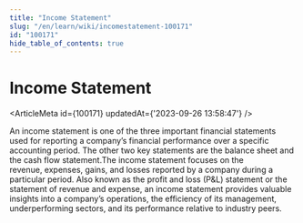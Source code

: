 ```yaml
---
title: "Income Statement"
slug: "/en/learn/wiki/incomestatement-100171"
id: "100171"
hide_table_of_contents: true
---
```



# Income Statement

<ArticleMeta id={100171} updatedAt={'2023-09-26 13:58:47'} />
<div className='border-solid border-b border-t-0 my-4 border-[var(--ifm-color-gray-300)]' />

An income statement is one of the three important financial statements used for reporting a company’s financial performance over a specific accounting period. The other two key statements are the balance sheet and the cash flow statement.The income statement focuses on the revenue, expenses, gains, and losses reported by a company during a particular period. Also known as the profit and loss (P&L) statement or the statement of revenue and expense, an income statement provides valuable insights into a company’s operations, the efficiency of its management, underperforming sectors, and its performance relative to industry peers.
